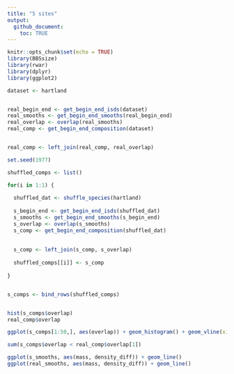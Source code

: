 ```yaml
---
title: "5 sites"
output:
  github_document:
    toc: TRUE
---
```


```r
knitr::opts_chunk$set(echo = TRUE)
library(BBSsize)
library(rwar)
library(dplyr)
library(ggplot2)
```


```r

dataset <- hartland


real_begin_end <- get_begin_end_isds(dataset)
real_smooths <- get_begin_end_smooths(real_begin_end)
real_overlap <- overlap(real_smooths)
real_comp <- get_begin_end_composition(dataset)


real_comp <- left_join(real_comp, real_overlap) 

set.seed(1977)

shuffled_comps <- list()

for(i in 1:1) {
  
  shuffled_dat <- shuffle_species(hartland)
  
  s_begin_end <- get_begin_end_isds(shuffled_dat)
  s_smooths <- get_begin_end_smooths(s_begin_end)
  s_overlap <- overlap(s_smooths)
  s_comp <- get_begin_end_composition(shuffled_dat)
  
  
  s_comp <- left_join(s_comp, s_overlap)
  
  shuffled_comps[[i]] <- s_comp
  
}


s_comps <- bind_rows(shuffled_comps)


hist(s_comps$overlap)
real_comp$overlap

ggplot(s_comps[1:50,], aes(overlap)) + geom_histogram() + geom_vline(xintercept = real_comp$overlap)

sum(s_comps$overlap < real_comp$overlap[1])

```

```r

ggplot(s_smooths, aes(mass, density_diff)) + geom_line() 
ggplot(real_smooths, aes(mass, density_diff)) + geom_line() 



```
